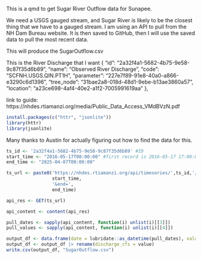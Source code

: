 This is a qmd to get Sugar River Outflow data for Sunapee. 

We need a USGS gauged stream, and Sugar River is likely to be the closest thing that we have to a gauged stream. I am using an API to pull from the NH Dam Bureau website. It is then saved to GitHub, then I will use the saved data to pull the most recent data. 

This will produce the SugarOutflow.csv

This is the River Discharge that I want
{
        "id": "2a32f4a1-5682-4b75-9e58-9c87f35d6b89",
        "name": "Observed River Discharge",
        "code": "SCFNH.USGS.QIN.PT1H",
        "parameter": "227e7f89-91e8-40a0-a866-e3290c6d1396",
        "tree_node": "31bae2a8-018d-48d1-9ebe-b13ae3860a57",
        "location": "a23ce698-4af4-40e2-a1f2-7005991619aa"
    },

link to guide: https://nhdes.rtiamanzi.org/media/Public_Data_Access_VMdBVzN.pdf

```r
install.packages(c("httr", "jsonlite"))
library(httr)
library(jsonlite)
```
Many thanks to Austin for actually figuring out how to find the data for this. 
```r
ts_id <- '2a32f4a1-5682-4b75-9e58-9c87f35d6b89' #ID
start_time <- "2016-05-17T00:00:00" #first record is 2016-05-17 17:00:00
end_time <- "2025-04-07T00:00:00"

ts_url <- paste0('https://nhdes.rtiamanzi.org/api/timeseries/',ts_id,'/values/?start=',
                 start_time, 
                 '&end=',
                 end_time)

api_res <- GET(ts_url)

api_content <- content(api_res)

pull_dates <- sapply(api_content, function(i) unlist(i)[[3]])
pull_values <- sapply(api_content, function(i) unlist(i)[[4]])

output_df <- data.frame(date = lubridate::as_datetime(pull_dates), value = as.numeric(pull_values))
output_df <- output_df |> rename(discharge_cfs = value)
write.csv(output_df, "SugarOutflow.csv")
```




